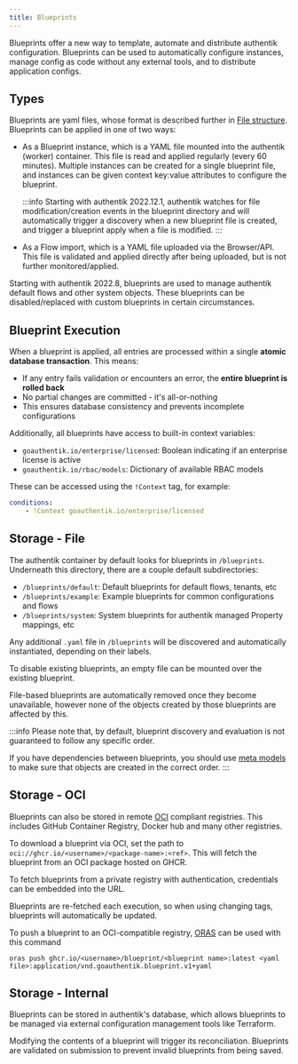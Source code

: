 ```yaml
---
title: Blueprints
---
```


Blueprints offer a new way to template, automate and distribute authentik configuration. Blueprints can be used to automatically configure instances, manage config as code without any external tools, and to distribute application configs.

## Types

Blueprints are yaml files, whose format is described further in [File structure](./v1/structure). Blueprints can be applied in one of two ways:

- As a Blueprint instance, which is a YAML file mounted into the authentik (worker) container. This file is read and applied regularly (every 60 minutes). Multiple instances can be created for a single blueprint file, and instances can be given context key:value attributes to configure the blueprint.

    :::info
    Starting with authentik 2022.12.1, authentik watches for file modification/creation events in the blueprint directory and will automatically trigger a discovery when a new blueprint file is created, and trigger a blueprint apply when a file is modified.
    :::

- As a Flow import, which is a YAML file uploaded via the Browser/API. This file is validated and applied directly after being uploaded, but is not further monitored/applied.

Starting with authentik 2022.8, blueprints are used to manage authentik default flows and other system objects. These blueprints can be disabled/replaced with custom blueprints in certain circumstances.

## Blueprint Execution

When a blueprint is applied, all entries are processed within a single **atomic database transaction**. This means:

- If any entry fails validation or encounters an error, the **entire blueprint is rolled back**
- No partial changes are committed - it's all-or-nothing
- This ensures database consistency and prevents incomplete configurations

Additionally, all blueprints have access to built-in context variables:

- `goauthentik.io/enterprise/licensed`: Boolean indicating if an enterprise license is active
- `goauthentik.io/rbac/models`: Dictionary of available RBAC models

These can be accessed using the `!Context` tag, for example:

```yaml
conditions:
    - !Context goauthentik.io/enterprise/licensed
```

## Storage - File

The authentik container by default looks for blueprints in `/blueprints`. Underneath this directory, there are a couple default subdirectories:

- `/blueprints/default`: Default blueprints for default flows, tenants, etc
- `/blueprints/example`: Example blueprints for common configurations and flows
- `/blueprints/system`: System blueprints for authentik managed Property mappings, etc

Any additional `.yaml` file in `/blueprints` will be discovered and automatically instantiated, depending on their labels.

To disable existing blueprints, an empty file can be mounted over the existing blueprint.

File-based blueprints are automatically removed once they become unavailable, however none of the objects created by those blueprints are affected by this.

:::info
Please note that, by default, blueprint discovery and evaluation is not guaranteed to follow any specific order.

If you have dependencies between blueprints, you should use [meta models](./v1/meta#authentik_blueprintsmetaapplyblueprint) to make sure that objects are created in the correct order.
:::

## Storage - OCI

Blueprints can also be stored in remote [OCI](https://opencontainers.org/) compliant registries. This includes GitHub Container Registry, Docker hub and many other registries.

To download a blueprint via OCI, set the path to `oci://ghcr.io/<username>/<package-name>:<ref>`. This will fetch the blueprint from an OCI package hosted on GHCR.

To fetch blueprints from a private registry with authentication, credentials can be embedded into the URL.

Blueprints are re-fetched each execution, so when using changing tags, blueprints will automatically be updated.

To push a blueprint to an OCI-compatible registry, [ORAS](https://oras.land/) can be used with this command

```
oras push ghcr.io/<username>/blueprint/<blueprint name>:latest <yaml file>:application/vnd.goauthentik.blueprint.v1+yaml
```

## Storage - Internal

Blueprints can be stored in authentik's database, which allows blueprints to be managed via external configuration management tools like Terraform.

Modifying the contents of a blueprint will trigger its reconciliation. Blueprints are validated on submission to prevent invalid blueprints from being saved.
